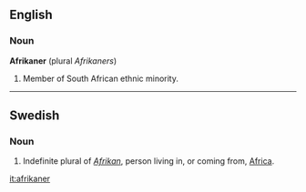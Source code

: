 ==English==
=== Noun ===
'''Afrikaner''' (plural ''Afrikaners'')

# Member of South African ethnic minority.

----

==Swedish==
===Noun===

#Indefinite plural of ''[[Afrikan]]'', person living in, or coming from, [[Africa]].

[[it:afrikaner]]